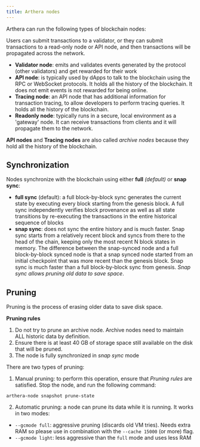 ```yaml
---
title: Arthera nodes
---
```

Arthera can run the following types of blockchain nodes:

Users can submit transactions to a validator, or they can submit transactions to a read-only node or API node, and then transactions will be propagated across the network.

- **Validator node**: emits and validates events generated by the protocol (other validators) and get rewarded for their work
- **API node**: is typically used by dApps to talk to the blockchain using the RPC or WebSocket protocols. It holds all the history of the blockchain. It does not emit events is not rewarded for being online.
- **Tracing node**: an API node that has additional information for transaction tracing, to allow developers to perform tracing queries. It holds all the history of the blockchain.
- **Readonly node**: typically runs in a secure, local environment as a 'gateway' node. It can receive transactions from clients and it will propagate them to the network.

**API nodes** and **Tracing nodes** are also called _archive nodes_ because they hold all the history of the blockchain.

## Synchronization
Nodes synchronize with the blockchain using either **full** _(default)_ or **snap sync**:

- **full sync** (default): a full block-by-block sync generates the current state by executing every block starting from the genesis block. A full sync independently verifies block provenance as well as all state transitions by re-executing the transactions in the entire historical sequence of blocks
- **snap sync**: does not sync the entire history and is much faster. Snap sync starts from a relatively recent block and syncs from there to the head of the chain, keeping only the most recent N block states in memory. The difference between the snap-synced node and a full block-by-block synced node is that a snap synced node started from an initial checkpoint that was more recent than the genesis block. Snap sync is much faster than a full block-by-block sync from genesis. _Snap sync allows pruning old data to save space_.

## Pruning
Pruning is the process of erasing older data to save disk space.

**Pruning rules**

1. Do not try to prune an archive node. Archive nodes need to maintain ALL historic data by definition.
2. Ensure there is at least 40 GB of storage space still available on the disk that will be pruned.
3. The node is fully synchronized in _snap sync_ mode

There are two types of pruning:

1. Manual pruning: to perform this operation, ensure that _Pruning rules_ are satisfied. Stop the node, and run the following command:

```shell
arthera-node snapshot prune-state
```

2. Automatic pruning: a node can prune its data while it is running. It works in two modes:
  - `--gcmode full`: aggressive pruning (discards old VM tries). Needs extra RAM so please use in combination with the `--cache 15000` (or more) flag.
  - `--gcmode light`: less aggressive than the `full` mode and uses less RAM
